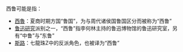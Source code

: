 西鲁可能是指：

* [[西魯|西魯]]：夏商时期方国“鲁国”，为与周代诸侯国鲁国区分而被称为“西鲁”
* [[鲁迅研究|鲁迅研究]]派别之一，“西鲁”指李何林主持的鲁迅博物馆的鲁迅研究室，另有“中鲁”与“东鲁”
* [[斯路|斯路]]：七龍珠Z中的反派角色，也被译为“西鲁”

{{disambig|Xi鲁|Cat=二字消歧义}}